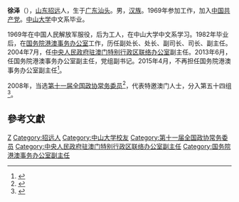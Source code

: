 '''徐泽'''（{{bd|1954年|10月|}}），[[山东|山东]][[招远|招远]]人，生于[[广东|广东]][[汕头|汕头]]。男，[[汉族|汉族]]。1969年参加工作，加入[[中国共产党|中国共产党]]。[[中山大学|中山大学]]中文系毕业。

1969年在中国人民解放军服役，后为工人，在中山大学中文系学习。1982年毕业后，在[[国务院港澳事务办公室|国务院港澳事务办公室]]工作，历任副处长、处长、副司长、司长、副主任。2004年7月，任[[中央人民政府驻澳门特别行政区联络办公室|中央人民政府驻澳门特别行政区联络办公室]]副主任。2013年6月，任国务院港澳事务办公室副主任，党组副书记。2015年4月，不再担任国务院港澳事务办公室副主任<ref>{{cite news|1=|title=王志民任国务院港澳办副主任、党组副书记 徐泽不再担任|url=http://district.ce.cn/newarea/sddy/201504/15/t20150415_5116758_1.shtml|accessdate=2016-07-20|newspaper=中国经济网|archive-date=2019-06-05|archive-url=https://web.archive.org/web/20190605180610/http://district.ce.cn/newarea/sddy/201504/15/t20150415_5116758_1.shtml}}</ref>。

2008年，当选[[第十一届全国政协常务委员|第十一届全国政协常务委员]]<ref>{{cite news|title=第十一届全国政协委员名单|url=http://www.indaa.com.cn/zt/2009qglh/zxzs/200903/t20090303_127573.html|accessdate=2013-04-09|newspaper=新华社北京1月25日电 中国人民政治协商会议第十一届全国委员会委员名单(共2237人，2008年1月25日政协第十届全国委员会常务委员会第二十次会议通过)|date=2008年1月25日|deadurl=yes|archiveurl=https://web.archive.org/web/20130928014403/http://www.indaa.com.cn/zt/2009qglh/zxzs/200903/t20090303_127573.html|archivedate=2013年9月28日|df=}}</ref>，代表特邀澳门人士，分入第五十四组<ref>{{cite news|title=全国政协信息-徐泽|url=http://www.cppcc.gov.cn/CMS/wylibary/showJcwyxtInfoWylibary.action?tabJcwyxt.guid=11W0020090&wytype=wjwy|accessdate=2013-04-11|newspaper=全国政协委员会|archive-date=2020-08-18|archive-url=https://web.archive.org/web/20200818070353/http://www.cppcc.gov.cn/CMS/wylibary/showJcwyxtInfoWylibary.action?tabJcwyxt.guid=11W0020090&wytype=wjwy}}</ref>。

==參考文獻==
{{reflist}}
{{中国政治人物小作品}}

[[Category:徐姓|Z]]
[[Category:招远人|Category:招远人]]
[[Category:中山大学校友|Category:中山大学校友]]
[[Category:第十一届全国政协常务委员|Category:第十一届全国政协常务委员]]
[[Category:中央人民政府驻澳门特别行政区联络办公室副主任|Category:中央人民政府驻澳门特别行政区联络办公室副主任]]
[[Category:国务院港澳事务办公室副主任|Category:国务院港澳事务办公室副主任]]